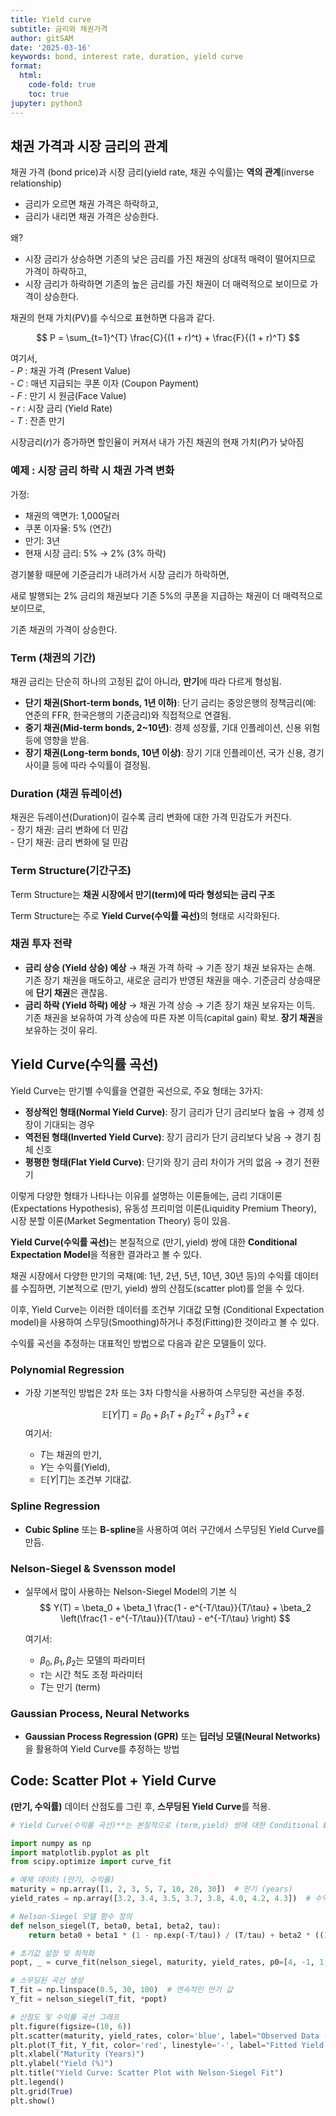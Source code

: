 ```yaml
---
title: Yield curve
subtitle: 금리와 채권가격
author: gitSAM
date: '2025-03-16'
keywords: bond, interest rate, duration, yield curve
format:
  html:
    code-fold: true
    toc: true
jupyter: python3
---
```


## 채권 가격과 시장 금리의 관계

채권 가격 (bond price)과 시장 금리(yield rate, 채권 수익률)는 **역의 관계**(inverse relationship)

- 금리가 오르면 채권 가격은 하락하고, 
- 금리가 내리면 채권 가격은 상승한다. 

왜?

- 시장 금리가 상승하면 기존의 낮은 금리를 가진 채권의 상대적 매력이 떨어지므로 가격이 하락하고, 
- 시장 금리가 하락하면 기존의 높은 금리를 가진 채권이 더 매력적으로 보이므로 가격이 상승한다.

채권의 현재 가치(PV)를 수식으로 표현하면 다음과 같다.

$$
P = \sum_{t=1}^{T} \frac{C}{(1 + r)^t} + \frac{F}{(1 + r)^T}
$$

여기서,  
-  $P$  : 채권 가격 (Present Value)  
-  $C$  : 매년 지급되는 쿠폰 이자 (Coupon Payment)  
-  $F$  : 만기 시 원금(Face Value)  
-  $r$  : 시장 금리 (Yield Rate)  
-  $T$  : 잔존 만기  

시장금리($r$)가 증가하면 할인율이 커져서 내가 가진 채권의 현재 가치($P$)가 낮아짐

### 예제 : 시장 금리 하락 시 채권 가격 변화

가정:

- 채권의 액면가: 1,000달러
- 쿠폰 이자율: 5% (연간)
- 만기: 3년
- 현재 시장 금리: 5% → 2% (3% 하락)

경기불황 때문에 기준금리가 내려가서 시장 금리가 하락하면, 

새로 발행되는 2% 금리의 채권보다 기존 5%의 쿠폰을 지급하는 채권이 더 매력적으로 보이므로, 

기존 채권의 가격이 상승한다. 

### Term (채권의 기간)

채권 금리는 단순히 하나의 고정된 값이 아니라, **만기**에 따라 다르게 형성됨. 

- **단기 채권(Short-term bonds, 1년 이하)**: 단기 금리는 중앙은행의 정책금리(예: 연준의 FFR, 한국은행의 기준금리)와 직접적으로 연결됨.
- **중기 채권(Mid-term bonds, 2~10년)**: 경제 성장률, 기대 인플레이션, 신용 위험 등에 영향을 받음.
- **장기 채권(Long-term bonds, 10년 이상)**: 장기 기대 인플레이션, 국가 신용, 경기 사이클 등에 따라 수익률이 결정됨.

### Duration (채권 듀레이션)
채권은 듀레이션(Duration)이 길수록 금리 변화에 대한 가격 민감도가 커진다.  
- 장기 채권: 금리 변화에 더 민감  
- 단기 채권: 금리 변화에 덜 민감  

### Term Structure(기간구조)

Term Structure는 **채권 시장에서 만기(term)에 따라 형성되는 금리 구조**

Term Structure는 주로 **Yield Curve(수익률 곡선)**의 형태로 시각화된다. 

### 채권 투자 전략

- **금리 상승 (Yield 상승) 예상** → 채권 가격 하락 → 기존 장기 채권 보유자는 손해. 기존 장기 채권을 매도하고, 새로운 금리가 반영된 채권을 매수. 기준금리 상승때문에 **단기 채권**은 괜찮음.
- **금리 하락 (Yield 하락) 에상** → 채권 가격 상승 → 기존 장기 채권 보유자는 이득. 기존 채권을 보유하여 가격 상승에 따른 자본 이득(capital gain) 확보. **장기 채권**을 보유하는 것이 유리.

## Yield Curve(수익률 곡선)

Yield Curve는 만기별 수익률을 연결한 곡선으로, 주요 형태는 3가지:

- **정상적인 형태(Normal Yield Curve)**: 장기 금리가 단기 금리보다 높음 → 경제 성장이 기대되는 경우
- **역전된 형태(Inverted Yield Curve)**: 장기 금리가 단기 금리보다 낮음 → 경기 침체 신호
- **평평한 형태(Flat Yield Curve)**: 단기와 장기 금리 차이가 거의 없음 → 경기 전환기

이렇게 다양한 형태가 나타나는 이유를 설명하는 이론들에는, 금리 기대이론(Expectations Hypothesis), 유동성 프리미엄 이론(Liquidity Premium Theory), 시장 분할 이론(Market Segmentation Theory) 등이 있음. 

**Yield Curve(수익률 곡선)**는 본질적으로 $(\text{만기}, \text{yield})$ 쌍에 대한 **Conditional Expectation Model**을 적용한 결과라고 볼 수 있다.

채권 시장에서 다양한 만기의 국채(예: 1년, 2년, 5년, 10년, 30년 등)의 수익률 데이터를 수집하면, 기본적으로 (만기, yield) 쌍의 산점도(scatter plot)를 얻을 수 있다.

이후, Yield Curve는 이러한 데이터를 조건부 기대값 모형 (Conditional Expectation model)을 사용하여 스무딩(Smoothing)하거나 추정(Fitting)한 것이라고 볼 수 있다.

수익률 곡선을 추정하는 대표적인 방법으로 다음과 같은 모델들이 있다.

### Polynomial Regression
- 가장 기본적인 방법은 2차 또는 3차 다항식을 사용하여 스무딩한 곡선을 추정.
  
  $$
  \mathbb{E}[Y | T] = \beta_0 + \beta_1 T + \beta_2 T^2 + \beta_3 T^3 + \epsilon
  $$
  여기서:
  - $T$는 채권의 만기, 
  - $Y$는 수익률(Yield), 
  - $\mathbb{E}[Y | T]$는 조건부 기대값.

### Spline Regression
- **Cubic Spline** 또는 **B-spline**을 사용하여 여러 구간에서 스무딩된 Yield Curve를 만듬.

### Nelson-Siegel & Svensson model
- 실무에서 많이 사용하는 Nelson-Siegel Model의 기본 식 
  $$
  Y(T) = \beta_0 + \beta_1 \frac{1 - e^{-T/\tau}}{T/\tau} + \beta_2 \left(\frac{1 - e^{-T/\tau}}{T/\tau} - e^{-T/\tau} \right)
  $$

  여기서:
  - $\beta_0, \beta_1, \beta_2$는 모델의 파라미터
  - $\tau$는 시간 척도 조정 파라미터
  - $T$는 만기 (term)

### Gaussian Process, Neural Networks
- **Gaussian Process Regression (GPR)** 또는 **딥러닝 모델(Neural Networks)**을 활용하여 Yield Curve를 추정하는 방법

## Code: Scatter Plot + Yield Curve

**(만기, 수익률)** 데이터 산점도를 그린 후, **스무딩된 Yield Curve**를 적용.

```python
# Yield Curve(수익률 곡선)**는 본질적으로 (term,yield) 쌍에 대한 Conditional Expectation Model을 적용한 결과

import numpy as np
import matplotlib.pyplot as plt
from scipy.optimize import curve_fit

# 예제 데이터 (만기, 수익률)
maturity = np.array([1, 2, 3, 5, 7, 10, 20, 30])  # 만기 (years)
yield_rates = np.array([3.2, 3.4, 3.5, 3.7, 3.8, 4.0, 4.2, 4.3])  # 수익률 (%)

# Nelson-Siegel 모델 함수 정의
def nelson_siegel(T, beta0, beta1, beta2, tau):
    return beta0 + beta1 * (1 - np.exp(-T/tau)) / (T/tau) + beta2 * ((1 - np.exp(-T/tau)) / (T/tau) - np.exp(-T/tau))

# 초기값 설정 및 최적화
popt, _ = curve_fit(nelson_siegel, maturity, yield_rates, p0=[4, -1, 1, 2])

# 스무딩된 곡선 생성
T_fit = np.linspace(0.5, 30, 100)  # 연속적인 만기 값
Y_fit = nelson_siegel(T_fit, *popt)

# 산점도 및 수익률 곡선 그래프
plt.figure(figsize=(10, 6))
plt.scatter(maturity, yield_rates, color='blue', label="Observed Data (Scatter)")
plt.plot(T_fit, Y_fit, color='red', linestyle='-', label="Fitted Yield Curve (Nelson-Siegel)")
plt.xlabel("Maturity (Years)")
plt.ylabel("Yield (%)")
plt.title("Yield Curve: Scatter Plot with Nelson-Siegel Fit")
plt.legend()
plt.grid(True)
plt.show()


```


